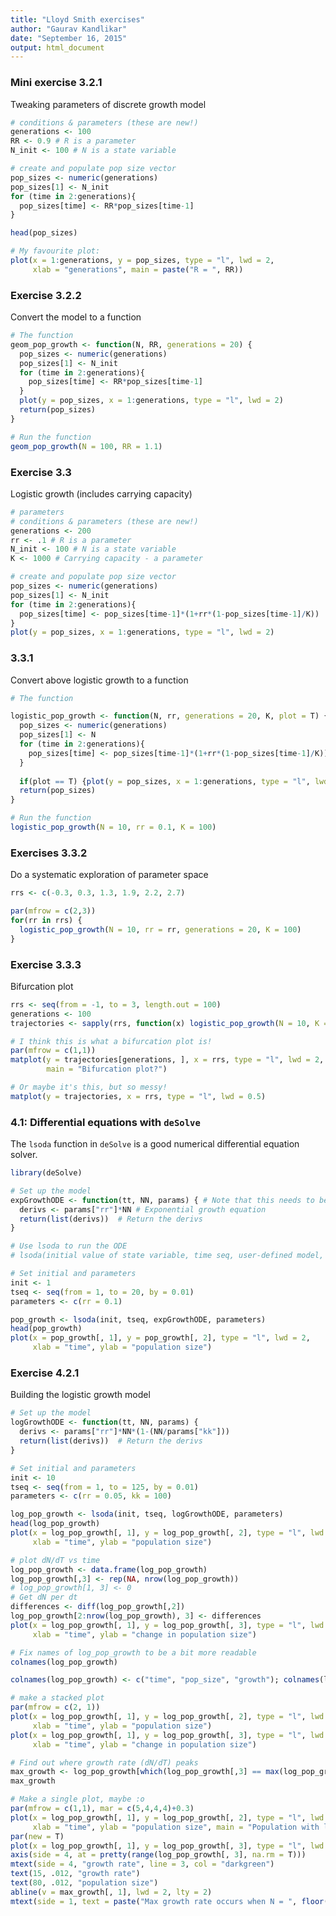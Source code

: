 ```yaml
---
title: "Lloyd Smith exercises"
author: "Gaurav Kandlikar"
date: "September 16, 2015"
output: html_document
---
```


### Mini exercise 3.2.1

Tweaking parameters of discrete growth model

```r
# conditions & parameters (these are new!)
generations <- 100
RR <- 0.9 # R is a parameter
N_init <- 100 # N is a state variable

# create and populate pop size vector
pop_sizes <- numeric(generations)
pop_sizes[1] <- N_init
for (time in 2:generations){
  pop_sizes[time] <- RR*pop_sizes[time-1]
}

head(pop_sizes)

# My favourite plot:
plot(x = 1:generations, y = pop_sizes, type = "l", lwd = 2,
     xlab = "generations", main = paste("R = ", RR))

```

### Exercise 3.2.2
Convert the model to a function

```r
# The function
geom_pop_growth <- function(N, RR, generations = 20) {
  pop_sizes <- numeric(generations)
  pop_sizes[1] <- N_init
  for (time in 2:generations){
    pop_sizes[time] <- RR*pop_sizes[time-1]
  }
  plot(y = pop_sizes, x = 1:generations, type = "l", lwd = 2)
  return(pop_sizes)
}

# Run the function 
geom_pop_growth(N = 100, RR = 1.1)
```


### Exercise 3.3
Logistic growth (includes carrying capacity)

```r
# parameters
# conditions & parameters (these are new!)
generations <- 200
rr <- .1 # R is a parameter
N_init <- 100 # N is a state variable
K <- 1000 # Carrying capacity - a parameter

# create and populate pop size vector
pop_sizes <- numeric(generations)
pop_sizes[1] <- N_init
for (time in 2:generations){
  pop_sizes[time] <- pop_sizes[time-1]*(1+rr*(1-pop_sizes[time-1]/K))
}
plot(y = pop_sizes, x = 1:generations, type = "l", lwd = 2)

```

### 3.3.1
Convert above logistic growth to a function

```r
# The function

logistic_pop_growth <- function(N, rr, generations = 20, K, plot = T) {
  pop_sizes <- numeric(generations)
  pop_sizes[1] <- N
  for (time in 2:generations){
    pop_sizes[time] <- pop_sizes[time-1]*(1+rr*(1-pop_sizes[time-1]/K))
  }
  
  if(plot == T) {plot(y = pop_sizes, x = 1:generations, type = "l", lwd = 2)}
  return(pop_sizes)
}

# Run the function
logistic_pop_growth(N = 10, rr = 0.1, K = 100)

```

### Exercises 3.3.2

Do a systematic exploration of parameter space

```r
rrs <- c(-0.3, 0.3, 1.3, 1.9, 2.2, 2.7)

par(mfrow = c(2,3))
for(rr in rrs) {
  logistic_pop_growth(N = 10, rr = rr, generations = 20, K = 100)
}
```


### Exercise 3.3.3

Bifurcation plot

```r
rrs <- seq(from = -1, to = 3, length.out = 100)
generations <- 100
trajectories <- sapply(rrs, function(x) logistic_pop_growth(N = 10, K = 100, rr = x, generations = generations, plot = F))

# I think this is what a bifurcation plot is!
par(mfrow = c(1,1))
matplot(y = trajectories[generations, ], x = rrs, type = "l", lwd = 2,
        main = "Bifurcation plot?")

# Or maybe it's this, but so messy!
matplot(y = trajectories, x = rrs, type = "l", lwd = 0.5)
```

### 4.1: Differential equations with `deSolve`

The `lsoda` function in `deSolve` is a good numerical differential equation solver. 
```r
library(deSolve)

# Set up the model
expGrowthODE <- function(tt, NN, params) { # Note that this needs to be (time, init, params!)
  derivs <- params["rr"]*NN # Exponential growth equation
  return(list(derivs))  # Return the derivs 
}

# Use lsoda to run the ODE
# lsoda(initial value of state variable, time seq, user-defined model, parameters)

# Set initial and parameters
init <- 1
tseq <- seq(from = 1, to = 20, by = 0.01)
parameters <- c(rr = 0.1)

pop_growth <- lsoda(init, tseq, expGrowthODE, parameters)
head(pop_growth)
plot(x = pop_growth[, 1], y = pop_growth[, 2], type = "l", lwd = 2,
     xlab = "time", ylab = "population size")
```

### Exercise 4.2.1
Building the logistic growth model
```r
# Set up the model
logGrowthODE <- function(tt, NN, params) { 
  derivs <- params["rr"]*NN*(1-(NN/params["kk"]))
  return(list(derivs))  # Return the derivs 
}

# Set initial and parameters
init <- 10
tseq <- seq(from = 1, to = 125, by = 0.01)
parameters <- c(rr = 0.05, kk = 100)

log_pop_growth <- lsoda(init, tseq, logGrowthODE, parameters)
head(log_pop_growth)
plot(x = log_pop_growth[, 1], y = log_pop_growth[, 2], type = "l", lwd = 2,
     xlab = "time", ylab = "population size")

# plot dN/dT vs time
log_pop_growth <- data.frame(log_pop_growth)
log_pop_growth[,3] <- rep(NA, nrow(log_pop_growth))
# log_pop_growth[1, 3] <- 0
# Get dN per dt
differences <- diff(log_pop_growth[,2])
log_pop_growth[2:nrow(log_pop_growth), 3] <- differences
plot(x = log_pop_growth[, 1], y = log_pop_growth[, 3], type = "l", lwd = 2,
     xlab = "time", ylab = "change in population size")

# Fix names of log_pop_growth to be a bit more readable
colnames(log_pop_growth)

colnames(log_pop_growth) <- c("time", "pop_size", "growth"); colnames(log_pop_growth)

# make a stacked plot
par(mfrow = c(2, 1))
plot(x = log_pop_growth[, 1], y = log_pop_growth[, 2], type = "l", lwd = 2,
     xlab = "time", ylab = "population size")
plot(x = log_pop_growth[, 1], y = log_pop_growth[, 3], type = "l", lwd = 2,
     xlab = "time", ylab = "change in population size")

# Find out where growth rate (dN/dT) peaks
max_growth <- log_pop_growth[which(log_pop_growth[,3] == max(log_pop_growth[,3], na.rm = T)), ]
max_growth

# Make a single plot, maybe :o
par(mfrow = c(1,1), mar = c(5,4,4,4)+0.3)
plot(x = log_pop_growth[, 1], y = log_pop_growth[, 2], type = "l", lwd = 3,
     xlab = "time", ylab = "population size", main = "Population with logistic growth")
par(new = T)
plot(x = log_pop_growth[, 1], y = log_pop_growth[, 3], type = "l", lwd = 3, xlab = "", ylab = "", axes = F, col = "darkgreen")
axis(side = 4, at = pretty(range(log_pop_growth[, 3], na.rm = T)))
mtext(side = 4, "growth rate", line = 3, col = "darkgreen")
text(15, .012, "growth rate")
text(80, .012, "population size")
abline(v = max_growth[, 1], lwd = 2, lty = 2)
mtext(side = 1, text = paste("Max growth rate occurs when N = ", floor(max_growth[,2]), sep = ""), line = 4)
```

